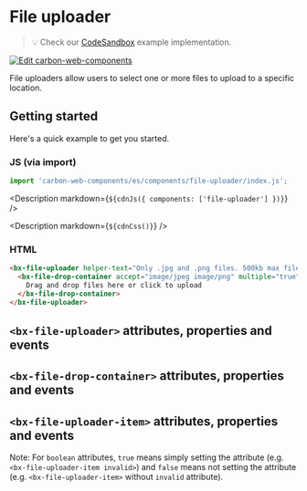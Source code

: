 
# File uploader

> 💡 Check our
> [CodeSandbox](https://codesandbox.io/s/github/carbon-design-system/carbon-web-components/tree/main/examples/codesandbox/basic/components/file-uploader)
> example implementation.

[![Edit carbon-web-components](https://codesandbox.io/static/img/play-codesandbox.svg)](https://codesandbox.io/s/github/carbon-design-system/carbon-web-components/tree/main/examples/codesandbox/basic/components/file-uploader)

File uploaders allow users to select one or more files to upload to a specific location.

## Getting started

Here's a quick example to get you started.

### JS (via import)

```javascript
import 'carbon-web-components/es/components/file-uploader/index.js';
```

<Description markdown={`${cdnJs({ components: ['file-uploader'] })}`} />

<Description markdown={`${cdnCss()}`} />

### HTML

```html
<bx-file-uploader helper-text="Only .jpg and .png files. 500kb max file size" label-text="Account photo">
  <bx-file-drop-container accept="image/jpeg image/png" multiple="true">
    Drag and drop files here or click to upload
  </bx-file-drop-container>
</bx-file-uploader>
```

## `<bx-file-uploader>` attributes, properties and events

<Props of="bx-file-uploader" />

## `<bx-file-drop-container>` attributes, properties and events

<Props of="bx-file-drop-container" />

## `<bx-file-uploader-item>` attributes, properties and events

Note: For `boolean` attributes, `true` means simply setting the attribute (e.g. `<bx-file-uploader-item invalid>`) and `false` means not setting the attribute (e.g. `<bx-file-uploader-item>` without `invalid` attribute).

<Props of="bx-file-uploader-item" />

